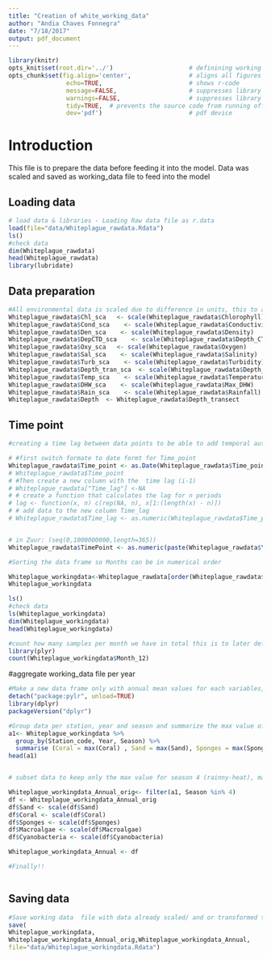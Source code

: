 ```yaml
---
title: "Creation of white_working_data"
author: "Andia Chaves Fonnegra"
date: "7/18/2017"
output: pdf_document
---
```



```r
library(knitr)
opts_knit$set(root.dir='../')                     # definining working directory; or normalizePath('../')
opts_chunk$set(fig.align='center',                # aligns all figures
                echo=TRUE,                        # shows r-code
                message=FALSE,                    # suppresses library outputs
                warnings=FALSE,                   # suppresses library outputs
                tidy=TRUE,  # prevents the source code from running off a pdf page
                dev='pdf')                        # pdf device
```

# Introduction
This file is to prepare the data before feeding it into the model.
Data was scaled and saved as working_data file to feed into the model


## Loading data
```r
# load data & libraries - Loading Raw data file as r.data
load(file="data/Whiteplague_rawdata.Rdata")
ls()
#check data
dim(Whiteplague_rawdata)
head(Whiteplague_rawdata)
library(lubridate)
```


## Data preparation
```r
#All environmental data is scaled due to difference in units, this to avoid adding more variability in the analysis
Whiteplague_rawdata$Chl_sca   <- scale(Whiteplague_rawdata$Chlorophyll)
Whiteplague_rawdata$Cond_sca    <- scale(Whiteplague_rawdata$Conductivity)
Whiteplague_rawdata$Den_sca    <- scale(Whiteplague_rawdata$Density)
Whiteplague_rawdata$DepCTD_sca    <- scale(Whiteplague_rawdata$Depth_CTD)
Whiteplague_rawdata$Oxy_sca   <- scale(Whiteplague_rawdata$Oxygen)
Whiteplague_rawdata$Sal_sca    <- scale(Whiteplague_rawdata$Salinity)
Whiteplague_rawdata$Turb_sca    <- scale(Whiteplague_rawdata$Turbidity)
Whiteplague_rawdata$Depth_tran_sca  <- scale(Whiteplague_rawdata$Depth_transect)
Whiteplague_rawdata$Temp_sca    <- scale(Whiteplague_rawdata$Temperature)
Whiteplague_rawdata$DHW_sca    <- scale(Whiteplague_rawdata$Max_DHW)
Whiteplague_rawdata$Rain_sca    <- scale(Whiteplague_rawdata$Rainfall)
Whiteplague_rawdata$Depth  <- Whiteplague_rawdata$Depth_transect


```


## Time point

```r
#creating a time lag between data points to be able to add temporal autocorrelation in the model

# #first switch formate to date formt for Time_point
Whiteplague_rawdata$Time_point <- as.Date(Whiteplague_rawdata$Time_point,format="%d_%b-%y")
# Whiteplague_rawdata$Time_point
# #Then create a new column with the  time lag (i-1)
# Whiteplague_rawdata["Time_lag"] <-NA
# # create a function that calculates the lag for n periods
# lag <- function(x, n) c(rep(NA, n), x[1:(length(x) - n)])
# # add data to the new column Time_lag
# Whiteplague_rawdata$Time_lag <- as.numeric(Whiteplague_rawdata$Time_point- lag(Whiteplague_rawdata$Time_point, 1))


# in Zuur: (seq(0,1000000000,length=365))
Whiteplague_rawdata$TimePoint <- as.numeric(paste(Whiteplague_rawdata$Year,yday(Whiteplague_rawdata$Time_point),sep="."))
```


```r

#Sorting the data frame so Months can be in numerical order

Whiteplague_workingdata<-Whiteplague_rawdata[order(Whiteplague_rawdata$Month_12),]
Whiteplague_workingdata

ls()
#check data
ls(Whiteplague_workingdata)
dim(Whiteplague_workingdata)
head(Whiteplague_workingdata)

#count how many samples per month we have in total this is to later define in the model
library(plyr)
count(Whiteplague_workingdata$Month_12)
```



#aggregate working_data file per year
```r
#Make a new data frame only with annual mean values for each variables, in this way we can join biological variables (that only were collected once a year) with environmental variables (here as mean per season, per year).
detach("package:pylr", unload=TRUE)
library(dplyr)
packageVersion("dplyr")

#Group data per station, year and season and summarize the max value of each variable
a1<- Whiteplague_workingdata %>% 
  group_by(Station_code, Year, Season) %>% 
  summarise (Coral = max(Coral) , Sand = max(Sand), Sponges = max(Sponges), Macroalgae = max(Macroalgae), Cyanobacteria = max(Cyanobacteria),ill = max(ill), Ntot=max(Ntot),Plague = max(Plague),Chl_sca = max(Chl_sca),Oxy_sca = max(Oxy_sca),Sal_sca = max(Sal_sca),Turb_sca = max(Turb_sca),Depth = max(Depth),Temp_sca = max(Temp_sca), DHW_sca = max(DHW_sca) )
head(a1)


# subset data to keep only the max value for season 4 (rainny-heat), mantaining all the stations and years and previous data

Whiteplague_workingdata_Annual_orig<- filter(a1, Season %in% 4)
df <- Whiteplague_workingdata_Annual_orig
df$Sand <- scale(df$Sand)
df$Coral <- scale(df$Coral)
df$Sponges <- scale(df$Sponges)
df$Macroalgae <- scale(df$Macroalgae)
df$Cyanobacteria <- scale(df$Cyanobacteria)

Whiteplague_workingdata_Annual <- df

#Finally!!



```





## Saving data
```r
#Save working data  file with data already scaled/ and or transformed to be used by the model
save(
Whiteplague_workingdata,
Whiteplague_workingdata_Annual_orig,Whiteplague_workingdata_Annual,
file="data/Whiteplague_workingdata.Rdata")
```

